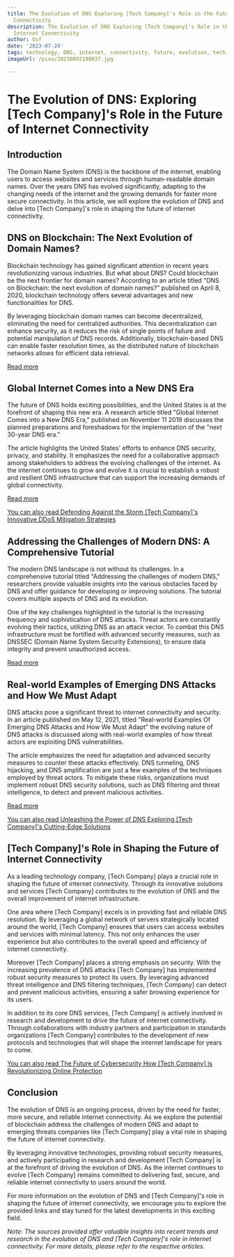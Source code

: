 ```yaml
---
title: The Evolution of DNS Exploring [Tech Company]'s Role in the Future of Internet
  Connectivity
description: The Evolution of DNS Exploring [Tech Company]'s Role in the Future of
  Internet Connectivity
author: Usf
date: '2023-07-24'
tags: technology, DNS, internet, connectivity, future, evolution, tech company
imageUrl: /pixa/20230802190037.jpg

---
```

# The Evolution of DNS: Exploring [Tech Company]'s Role in the Future of Internet Connectivity

## Introduction

The Domain Name System (DNS) is  the  backbone of the  internet, enabling users to access websites and services through human-readable  domain names. Over the years DNS has evolved significantly, adapting to the changing needs  of the internet and the growing  demands for faster more secure connectivity. In this article, we  will explore the evolution of DNS and delve into [Tech Company]'s role in shaping the future of internet  connectivity.

## DNS on Blockchain: The Next Evolution of Domain Names?

Blockchain  technology has gained significant attention in  recent years revolutionizing various industries.  But  what about DNS?  Could blockchain  be  the next frontier for domain names? According  to an article  titled  "DNS on Blockchain: the next evolution  of domain names?" published  on April 8, 2020, blockchain technology offers several advantages and new functionalities for DNS.

By leveraging blockchain domain names can become decentralized, eliminating the need for centralized authorities. This decentralization can enhance security, as it reduces the risk of single  points of failure and potential manipulation of DNS records. Additionally,  blockchain-based DNS can enable faster resolution times, as the distributed nature of blockchain networks allows for efficient data retrieval.

[Read more](https://blog.nameshield.com/blog/2020/04/08/dns-on-blockchain-the-next-evolution-of-domain-names/)

## Global Internet Comes into a  New DNS  Era

The future of DNS holds  exciting possibilities, and the United States is at the forefront of shaping this new  era. A  research article titled "Global Internet Comes into a New DNS  Era," published  on November 11 2019 discusses the planned preparations and foreshadows for the implementation of the "next 30-year  DNS era."

The  article highlights the United States' efforts to enhance DNS security, privacy, and stability. It  emphasizes the need for a collaborative approach among stakeholders to address  the evolving challenges of the internet.  As the internet continues to grow and evolve it is crucial to establish a robust and resilient  DNS infrastructure that can support the increasing demands  of  global connectivity.

[Read more](https://sciendo.com/article/10.21307/ijanmc-2019-057?tab=article)

[You can also read Defending Against  the Storm [Tech Company]'s Innovative DDoS Mitigation Strategies](Defending%20Against%20the%20Storm%20%5BTech%20Company%5D%27s%20Innovative%20DDoS%20Mitigation%20Strategies)


## Addressing the Challenges of Modern DNS: A Comprehensive Tutorial

The  modern DNS landscape is  not without its challenges. In a comprehensive tutorial titled "Addressing the challenges of modern DNS,"  researchers provide valuable insights into the various obstacles faced by DNS  and offer guidance for developing or improving solutions. The tutorial covers multiple aspects  of DNS and its evolution.

One of the key challenges  highlighted in the tutorial is the increasing frequency and sophistication of DNS attacks. Threat  actors are constantly evolving their tactics, utilizing DNS as an attack vector. To combat this DNS infrastructure  must be fortified with  advanced security measures, such as DNSSEC (Domain  Name System Security Extensions), to ensure  data integrity and prevent unauthorized access.

[Read more](https://www.sciencedirect.com/science/article/pii/S1574013722000132)

## Real-world  Examples  of Emerging  DNS Attacks and How We  Must Adapt

DNS attacks pose a significant  threat to internet  connectivity and security. In an article published on May 12, 2021, titled  "Real-world Examples Of Emerging DNS Attacks and How We Must Adapt" the evolving nature of DNS attacks is discussed along with real-world  examples of how threat actors are exploiting  DNS vulnerabilities.

The article emphasizes the need for adaptation and advanced security measures to counter these  attacks effectively. DNS tunneling, DNS  hijacking,  and DNS amplification  are just a few examples  of the techniques employed by threat  actors. To mitigate these risks, organizations must implement robust DNS security solutions, such as DNS filtering and threat intelligence, to detect and prevent malicious activities.

[Read more](https://www.paloaltonetworks.com/blog/2021/05/netsec-dns-attacks/)

[You can also read Unleashing the Power of DNS Exploring [Tech Company]'s Cutting-Edge  Solutions](Unleashing%20the%20Power%20of%20DNS%20Exploring%20%5BTech%20Company%5D%27s%20Cutting-Edge%20Solutions)


## [Tech Company]'s  Role in Shaping the  Future of Internet Connectivity

As a  leading technology company, [Tech Company] plays a crucial role in  shaping  the future of  internet  connectivity. Through its innovative  solutions and services [Tech Company] contributes to the evolution of DNS and the overall improvement of internet infrastructure.

One area where [Tech Company] excels is in providing fast and  reliable DNS resolution. By leveraging a global network of servers strategically located around the world, [Tech  Company] ensures that users can access websites and services with minimal latency. This not only enhances the user experience  but also contributes to the overall speed and efficiency of internet connectivity.

Moreover [Tech Company] places a strong emphasis  on security. With the increasing prevalence of DNS attacks  [Tech Company] has implemented robust  security measures to protect its users. By leveraging advanced threat intelligence  and DNS filtering techniques, [Tech Company] can detect and prevent malicious  activities, ensuring a safer browsing experience for its users.

In addition to its  core DNS services, [Tech Company] is actively involved in research and development to drive the future of internet connectivity. Through collaborations with industry partners and participation in standards  organizations [Tech  Company] contributes to the development of new protocols and technologies  that will shape  the internet landscape for years to come.

[You can also read The Future of Cybersecurity How [Tech Company] is Revolutionizing Online Protection](The%20Future%20of%20Cybersecurity%20How%20%5BTech%20Company%5D%20is%20Revolutionizing%20Online%20Protection)


##  Conclusion

The evolution of DNS is an ongoing process, driven by the need for faster, more secure, and reliable internet connectivity.  As we explore the potential  of blockchain address the challenges of modern DNS and adapt to emerging threats companies like [Tech Company] play a vital role in shaping the future of internet connectivity.

By leveraging innovative technologies, providing robust security measures, and actively participating in research and development [Tech  Company] is at the forefront of driving the evolution of DNS. As the  internet continues to evolve [Tech Company] remains committed to delivering fast, secure, and reliable  internet connectivity to users around the world.

For more information on the evolution of DNS and [Tech Company]'s role in shaping the  future of internet connectivity, we encourage you to  explore the  provided links and stay tuned for the latest developments in this exciting field.

*Note: The sources provided offer valuable insights into recent trends and research in  the evolution of DNS and [Tech Company]'s role in internet connectivity. For more  details, please refer to the respective articles.*